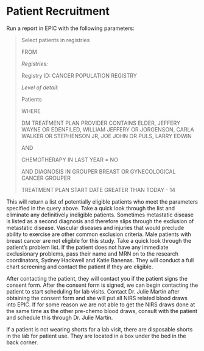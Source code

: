 # Patient Recruitment {#PatientRecruitment}

Run a report in EPIC with the following parameters:

> Select patients in registries
>
> FROM 
>
> *Registries:*
>
> Registry ID: CANCER POPULATION REGISTRY
>
> *Level of detail:*
>
> Patients
> 
> WHERE
>
> DM TREATMENT PLAN PROVIDER CONTAINS ELDER, JEFFERY WAYNE OR EDENFILED, WILLIAM JEFFERY OR JORGENSON, CARLA WALKER OR STEPHENSON JR, JOE JOHN OR PULS, LARRY EDWIN
>
> AND 
> 
> CHEMOTHERAPY IN LAST YEAR = NO
>
> AND DIAGNOSIS IN GROUPER BREAST OR GYNECOLOGICAL CANCER GROUPER
> 
> TREATMENT PLAN START DATE GREATER THAN TODAY - 14


This will return a list of potentially eligible patients who meet the parameters specified in the query above. Take a quick look through the list and eliminate any definitively ineligible patients. Sometimes metastatic disease is listed as a second diagnosis and therefore slips through the exclusion of metastatic disease. Vascular diseases and injuries that would preclude ability to exercise are other common exclusion criteria. Male patients with breast cancer are not eligible for this study.  Take a quick look through the patient's problem list. If the patient does not have any immediate exclusionary problems, pass their name and MRN on to the research coordinators, Sydney Hackwell and Katie Banenas. They will conduct a full chart screening and contact the patient if they are eligible.

After contacting the patient, they will contact you if the patient signs the consent form. After the consent form is signed, we can begin contacting the patient to start scheduling for lab visits. Contact Dr. Julie Martin after obtaining the consent form and she will put all NIRS related blood draws into EPIC. If for some reason we are not able to get the NIRS draws done at the same time as the other pre-chemo blood draws, consult with the patient and schedule this through Dr. Julie Martin. 

If a patient is not wearing shorts for a lab visit, there are disposable shorts in the lab for patient use. They are located in a box under the bed in the back corner. 




